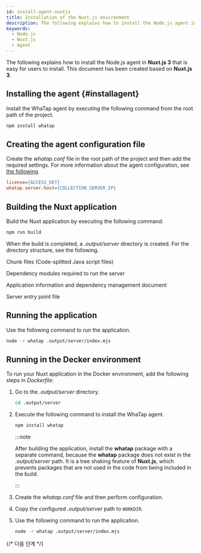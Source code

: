 ```yaml
---
id: install-agent-nuxtjs
title: Installation of the Nuxt.js environment
description: The following explains how to install the Node.js agent in **Nuxt.js 3** that is easy for users to install.
keywords:
  - Node.js
  - Nuxt.js
  - Agent
---
```


The following explains how to install the Node.js agent in **Nuxt.js 3** that is easy for users to install. This document has been created based on **Nuxt.js 3**.

<Steps>

## Installing the agent {#installagent}

Install the WhaTap agent by executing the following command from the root path of the project.

```bash title="BASH"
npm install whatap
```

## Creating the agent configuration file

Create the _whatap.conf_ file in the root path of the project and then add the required settings. For more information about the agent configuration, see [the following](set-agent).

```ini title='whatap.conf'
license={ACCESS_KEY}
whatap.server.host={COLLECTION_SERVER_IP}
```

## Building the Nuxt application

Build the Nuxt application by executing the following command:

```bash title="BASH"
npm run build
```

When the build is completed, a _.output/server_ directory is created. For the directory structure, see the following.

<Filetree name=".output/server/" open>

<FiletreeItem name="chunks/" type="folder">Chunk files (Code-splitted Java script files)</FiletreeItem>

<FiletreeItem name="node_modules/" type="folder">Dependency modules required to run the server</FiletreeItem>

<FiletreeItem name="package.json" type="file">Application information and dependency management document</FiletreeItem>

<FiletreeItem name="index.mjs" type="file">Server entry point file</FiletreeItem>

</Filetree>

## Running the application

Use the following command to run the application.

```bash title="BASH"
node -r whatap .output/server/index.mjs
```

</Steps>

## Running in the Decker environment

To run your Nuxt application in the Docker environment, add the following steps in _Dockerfile_:

1. Go to the _.output/server_ directory.

   ```bash title="BASH"
   cd .output/server
   ```

2. Execute the following command to install the WhaTap agent.

   ```bash title="BASH"
   npm install whatap
   ```

   :::note

   After building the application, install the **whatap** package with a separate command, because the **whatap** package does not exist in the _.output/server_ path. It is a tree shaking feature of **Nuxt.js**, which prevents packages that are not used in the code from being included in the build.

   :::

3. Create the _whatap.conf_ file and then perform configuration.

4. Copy the configured _.output/server_ path to `WORKDIR`.

5. Use the following command to run the application.

   ```bash title="BASH"
   node -r whatap .output/server/index.mjs
   ```

{/* 다음 단계 */}

<NextSteps />
